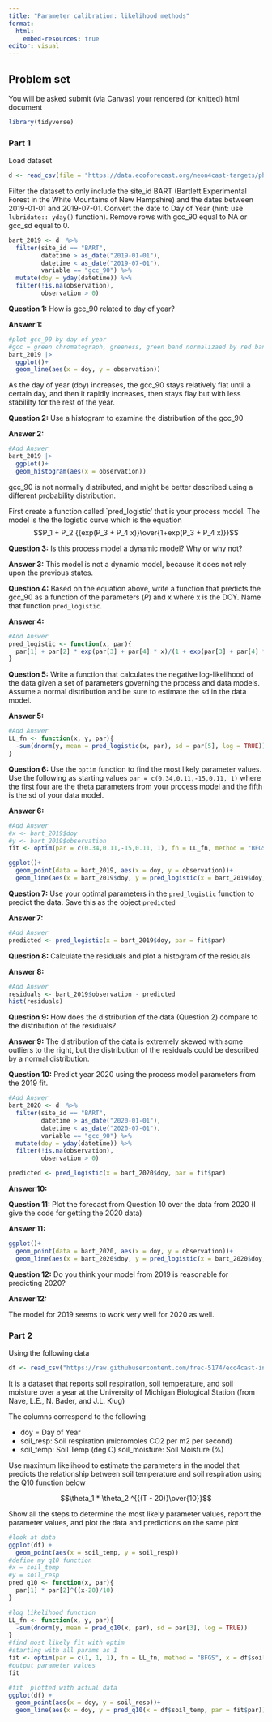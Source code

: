 ```yaml
---
title: "Parameter calibration: likelihood methods"
format: 
  html: 
    embed-resources: true
editor: visual
---
```


## Problem set

You will be asked submit (via Canvas) your rendered (or knitted) html document

```r
library(tidyverse)
```

### Part 1

Load dataset

```r
d <- read_csv(file = "https://data.ecoforecast.org/neon4cast-targets/phenology/phenology-targets.csv.gz", show_col_types = FALSE)
```

Filter the dataset to only include the site_id BART (Bartlett Experimental Forest in the White Mountains of New Hampshire) and the dates between 2019-01-01 and 2019-07-01. Convert the date to Day of Year (hint: use `lubridate:: yday()` function). Remove rows with gcc_90 equal to NA or gcc_sd equal to 0.

```r
bart_2019 <- d  %>%
  filter(site_id == "BART",
         datetime > as_date("2019-01-01"),
         datetime < as_date("2019-07-01"),
         variable == "gcc_90") %>%
  mutate(doy = yday(datetime)) %>% 
  filter(!is.na(observation),
         observation > 0)
```

**Question 1:** How is gcc_90 related to day of year?

**Answer 1:**

```r
#plot gcc_90 by day of year
#gcc = green chromatograph, greeness, green band normalizaed by red band and brightness
bart_2019 |> 
  ggplot()+
  geom_line(aes(x = doy, y = observation))
```

As the day of year (doy) increases, the gcc_90 stays relatively flat until a certain day, and then it rapidly increases, then stays flay but with less stabililty for the rest of the year.
  
**Question 2:** Use a histogram to examine the distribution of the gcc_90

**Answer 2:**

```r
#Add Answer
bart_2019 |> 
  ggplot()+
  geom_histogram(aes(x = observation))
```
gcc_90 is not normally distributed, and might be better described using a different probability distribution.
  
First create a function called \`pred_logistic' that is your process model. The model is the the logistic curve which is the equation $$P_1 + P_2 {{exp(P_3 + P_4 x)}\over{1+exp(P_3 + P_4 x)}}$$

**Question 3:** Is this process model a dynamic model? Why or why not?

**Answer 3:**
This model is not a dynamic model, because it does not rely upon the previous states.
  
**Question 4:** Based on the equation above, write a function that predicts the gcc_90 as a function of the parameters ($P$) and x where x is the DOY. Name that function `pred_logistic`.

**Answer 4:**

```r
#Add Answer
pred_logistic <- function(x, par){
  par[1] + par[2] * exp(par[3] + par[4] * x)/(1 + exp(par[3] + par[4] * x))
}
```

**Question 5:** Write a function that calculates the negative log-likelihood of the data given a set of parameters governing the process and data models. Assume a normal distribution and be sure to estimate the sd in the data model.

**Answer 5:**

```r
#Add Answer
LL_fn <- function(x, y, par){
  -sum(dnorm(y, mean = pred_logistic(x, par), sd = par[5], log = TRUE))
}
```

**Question 6:** Use the `optim` function to find the most likely parameter values. Use the following as starting values `par = c(0.34,0.11,-15,0.11, 1)` where the first four are the theta parameters from your process model and the fifth is the sd of your data model.

**Answer 6:**

```r
#Add Answer
#x <- bart_2019$doy
#y <- bart_2019$observation
fit <- optim(par = c(0.34,0.11,-15,0.11, 1), fn = LL_fn, method = "BFGS", x = bart_2019$doy, y = bart_2019$observation)

```

```r
ggplot()+
  geom_point(data = bart_2019, aes(x = doy, y = observation))+
  geom_line(aes(x = bart_2019$doy, y = pred_logistic(x = bart_2019$doy, par = fit$par)))
```

**Question 7:** Use your optimal parameters in the `pred_logistic` function to predict the data. Save this as the object `predicted`

**Answer 7:**

```r
#Add Answer
predicted <- pred_logistic(x = bart_2019$doy, par = fit$par)
```

**Question 8:** Calculate the residuals and plot a histogram of the residuals

**Answer 8:**

```r
#Add Answer
residuals <- bart_2019$observation - predicted
hist(residuals)
```

**Question 9:** How does the distribution of the data (Question 2) compare to the distribution of the residuals?

**Answer 9:**
The distribution of the data is extremely skewed with some outliers to the right, but the distribution of the residuals could be described by a normal distribution.

**Question 10:** Predict year 2020 using the process model parameters from the 2019 fit.

```r
#Add Answer
bart_2020 <- d  %>%
  filter(site_id == "BART",
         datetime > as_date("2020-01-01"),
         datetime < as_date("2020-07-01"),
         variable == "gcc_90") %>%
  mutate(doy = yday(datetime)) %>% 
  filter(!is.na(observation),
         observation > 0)

predicted <- pred_logistic(x = bart_2020$doy, par = fit$par)

```

**Answer 10:**

**Question 11:** Plot the forecast from Question 10 over the data from 2020 (I give the code for getting the 2020 data)

**Answer 11:**

```r

ggplot()+
  geom_point(data = bart_2020, aes(x = doy, y = observation))+
  geom_line(aes(x = bart_2020$doy, y = pred_logistic(x = bart_2020$doy, par = fit$par)))

```

**Question 12:** Do you think your model from 2019 is reasonable for predicting 2020?

**Answer 12:**

The model for 2019 seems to work very well for 2020 as well.

### Part 2 {#sec-q10}

Using the following data

```r
df <- read_csv("https://raw.githubusercontent.com/frec-5174/eco4cast-in-R-book/main/data/soil_respiration_module_data.csv", show_col_types = FALSE)
```

It is a dataset that reports soil respiration, soil temperature, and soil moisture over a year at the University of Michigan Biological Station (from Nave, L.E., N. Bader, and J.L. Klug)

The columns correspond to the following

-   doy = Day of Year\
-   soil_resp: Soil respiration (micromoles CO2 per m2 per second)\
-   soil_temp: Soil Temp (deg C) soil_moisture: Soil Moisture (%)\

Use maximum likelihood to estimate the parameters in the model that predicts the relationship between soil temperature and soil respiration using the Q10 function below

$$\theta_1 * \theta_2 ^{{(T - 20)}\over{10}}$$

Show all the steps to determine the most likely parameter values, report the parameter values, and plot the data and predictions on the same plot

```r
#look at data
ggplot(df) +
  geom_point(aes(x = soil_temp, y = soil_resp))
#define my q10 function
#x = soil_temp
#y = soil_resp
pred_q10 <- function(x, par){
  par[1] * par[2]^((x-20)/10)
}

#log likelihood function
LL_fn <- function(x, y, par){
  -sum(dnorm(y, mean = pred_q10(x, par), sd = par[3], log = TRUE))
}
#find most likely fit with optim
#starting with all params as 1
fit <- optim(par = c(1, 1, 1), fn = LL_fn, method = "BFGS", x = df$soil_temp, y = df$soil_resp)
#output parameter values
fit

#fit  plotted with actual data
ggplot(df) +
  geom_point(aes(x = doy, y = soil_resp))+
  geom_line(aes(x = doy, y = pred_q10(x = df$soil_temp, par = fit$par)))
```

